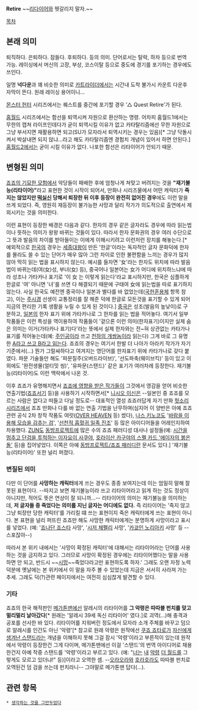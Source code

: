 '''Retire'''
~~[[리다이어]]와 헷갈리지 말자.~~

[[목차]]

== 본래 의미 ==
퇴직하다. 은퇴하다. 잠들다. 후퇴하다. 등의 의미. 단어로서는 탈락, 하차 등으로 번역 가능. 레이싱에서 머신의 고장, 부상, 코스이탈 등으로 중도에 경기를 포기하는 경우에도 쓰인다.

일명 '''넉다운'''과 꽤 비슷한 의미로 [[카트라이더]]에서는 시간내 도착 불가시 카운트 다운후 자막이 뜬다. 원래 레이싱 용어이니...

[[몬스터 헌터]] 시리즈에서는 퀘스트를 중간에 포기할 경우 '△ Quest Retire'가 된다.

[[홈월드]] 시리즈에서는 함선을 퇴역시켜 자원으로 환산하는 명령. 어차피 홈월드1에서는 무한의 캡쳐 라이프인데다가 굳이 퇴역시킬 이유가 없고 카타탈리즘에선 무한 자원으로 그냥 부서지면 재활용하면 되고(SU가 모자라서 퇴역시키는 경우는 있음)[* 그냥 닥돌시켜서 박살내면 되지 않냐...라고 해도 카타탈리즘엔 경험치 개념이 있어서 하면 안된다.] [[홈월드2]]에서는 굳이 시킬 이유가 없다. 나포한 함선은 리타이어가 안되기 때문.

== 변형된 의미 ==
[[죠죠의 기묘한 모험]]에서 악당들이 패배한 후에 엄청나게 쳐맞고 버려지는 것을 '''"재기불능(리타이어)"'''라고 표현한 것이 시작이 되어서, 만화나 시리즈물에서 어떤 캐릭터가 '''죽지는 않았지만 [[떡실신]] 당해서 퇴장한 뒤 이후 등장이 완전히 없어진 경우'''에도 이런 말을 쓰게 되었다. 즉, 영원히 재등장이 불가능한 사망과 달리 작가가 의도적으로 출연에서 제외시키는 것을 의미한다.

이런 표현이 등장한 배경은 다음과 같다. 한자의 경우 같은 글자라도 경우에 따라 읽는법이나 뜻하는 의미가 왕왕 바뀌는 것들이 있다. 따라서 한자 문화권의 경우 여러 수단으로 그 뜻과 발음의 차이를 받아들이는 이에게 이해시키려고 이런저런 장치를 해놓는다.[* 예외적으로 [[한국]]의 경우는 [[세종대왕]]이 만든 '한글'이라는 독자적인 글자 문화덕에 한자를 몰라도 쓸 수 있는 단어가 매우 많아 그런 차이로 인한 불편함을 느끼는 경우가 많지 않아 딱히 읽는 법을 표시하지 않는다. 예시를 들자면 '女'라는 한자도 위치에 따라 발음법이 바뀌는데(여(女)성, 부녀(女) 등), 중국어나 일본어는 女가 어디에 위치하느냐에 따라 성조나 가타카나 표기로 '이 女 는 이렇게 읽는다'라교 표시하지만, 한국은 심플하게 한글로 '여' 아니면 '녀'를 쓰면 다 해결되기 때문에 구태여 女에 읽는법을 따로 표기하지 않는다. 사실 한국도 예전엔 중국이나 일본과 별다를 바 없었는데([[국한혼용체]] 항목 참고), 이는 [[주시경]] 선생이 교통정리를 잘 해준 덕에 한글로 모든것을 표기할 수 있게 되어 지금의 편리한 기록 생활을 누릴 수 있게 된 것이다.] [[중국]]은 성조(발음의 높낮이)로 구분하고, [[일본]]의 한자 표기 위에 가타카나로 그 한자를 읽는 법을 적어놓다. 여기서 일부 작품들은 이런 특성을 역이용하여 작품들이 '겉으론 이런 의미(한자표기)이지만 실제 숨은 의미는 이거(가타카나 표기)다'라는 뜻에서 실제 한자와는 전~혀 상관없는 카타가나 표기를 적어놓는데(예: [[주인공]]이라 쓰고 [[천하의 개쌍놈]]이라 읽는다) 그게 바로 그 유명한 [[A라고 쓰고 B라고 읽는다]]. 죠죠의 경우는 여기서 한발 더 나아가 아라키 작가가 자기 기준에서(...) 뭔가 그럴싸하다고 여겨지는 영단어를 한자표기 위에 카타가나로 갖다 붙였다. 파문 기술들만 해도 '파문질주(오버드라이브)', '선도파축(웨이브킥)' 등이 있고 이 외에도 '완전생물(얼티밋 씽)', '유파문(스탠드)' 같은 표기가 여러차례 등장한다. 재기불능(리타이어)도 이런 맥락에서 나온 것.

이후 죠죠가 유명해지면서 [[죠죠러|죠죠에 영향을 받은 작가]]들이 그것에서 영감을 얻어 비슷한 연출기법([[죠죠서기]] 등)을 사용하기 시작하면서[* [[니시오 이신]]은 --일본인 중 죠죠를 모르는 사람은 없다고 떠들고 다닐 정도로-- 대표적인 열성 죠죠러답게 자기 만화 [[헛소리 시리즈]]에서 죠죠 만화나 다를 바 없는 연출 기법을 난무하며(심지어 이 양반은 아예 죠죠 관련 공식 2차 창작 작품도 여럿([[OVER HEAVEN]] 등) 썼다), [[나스 키노코]]도 '[[와무우|바람을 이용해 모습을 감추는 검]]', '[[기둥 속 사내|선천적 흡혈귀 일족 진조]]' 등 많은 아이디어들을 어레인지하여 차용했다. [[ZUN]]도 [[동방프로젝트]]에 많은 수의 죠죠 패러디성 대사나 설정들(예: [[더 월드(죠죠의 기묘한 모험)|시간을 멈추고 단검을 투척하는 이자요이 사쿠야]], [[에이자의 적석|호라이산 카구야의 스펠 카드 '에이자의 붉은 돌']] 등)을 집어넣었다. 이쪽은 아예 [[동방프로젝트/죠죠 패러디]]란 문서도 있다.] '재기불능(리타이어)' 또한 널리 퍼졌다.

=== 변질된 의미 ===
다만 이 단어를 '''사망하는 캐릭터'''에게 쓰는 경우도 종종 보여지는데 이는 엄밀히 말해 잘못된 표현이다. --따지고 보면 재기불능이라 쓰고 리타이어라고 읽게 하는 것도 정상이 아니지만, 적어도 뜻은 연상이 잘 되니까...-- 리타이어의 의미는 재기불능을 의미하는데, '''저 글자들 중 죽었다는 의미를 지닌 글자는 어디에도 없다.''' 즉 리타이어는 '죽지 않고 그냥 퇴장만 당한 캐릭터'를 가리킬 떄 쓰는 표현이지 죽은 캐릭터에게 쓰는 표현이 아니다. 본 표현을 널리 퍼뜨린 죠죠만 해도 사망한 캐릭터에게는 분명하게 사망이라고 표시를 넣었다. (예: '[[죠나단 죠스타]] 사망', '[[시저 체펠리]] 사망', '[[카쿄인 노리아키]] 사망' 등 --스포잖아--)

따라서 본 위키 내에서는 '사망이 확정된 캐릭터'에 대해서는 리타이어라는 단어를 사용하는 것을 금지하고 있다. 그러므로 사망이 확정된 경우에는 리타이어했다는 말을 사용하면 안 되고, 반드시 ~~[[시망]]~~죽었다라고만 표현하도록 하자.' 그래도 오랜 자정 노력 덕분에 옛날에는 본 위키에서 이 말을 자주 볼 수 있었는데 지금은 서서히 사라져 가는 추세. 그래도 덕(?)관련 페이지에서는 여전히 심심찮게 발견할 수 있다.

=== 기타 ===
죠죠의 한국 해적판인 [[메가톤맨]]에선 알레시의 리타이어를 '''그 악령은 따따블 펀치를 맞고 멀리멀리 날아갔다'''[* 원래는 '알레시 39세 독신 리타이어' 였다.]로 괴역(...)해 충격과 공포를 선사한 바 있다. 리타이어를 지워버린 정도에서 모자라 소개 주체를 바꾸고 덤으로 알레시를 인간도 아닌 '악령'[* 참고로 원래 악령은 원작에선 [[쿠죠 죠타로]]가 [[스타 플래티나|자신에게 생겨난 스탠드]]라는 개념을 이해하지 못해 그걸 잠시 '악령'이라고 부른적이 있는데 원작에서 악령이 등장한건 그게 다이며, 메가톤맨에선 이걸 '스탠드'의 번역 아이디어로 채용한건지 아예 작중 스탠드를 '악령'이라고 부르고 있다. (예: "[[카쿄인 노리아키|너는]] [[DIO(죠죠의 기묘한 모험)|내]] [[스탠드|악령]] [[더 월드(죠죠의 기묘한 모험)|더 월드]]를 그렇게도 모르고 있더냐!" 등)]이라고 오역한 셈. --[[오라오라]]와 [[실버 채리엇|호라호라]]도 따따블 펀치로 오역된건 덤 검을 쓰는데 펀치라니-- 그야말로 메가톤맨 답다(...).

== 관련 항목 ==
 * [[생각하는 것을 그만두었다]]
